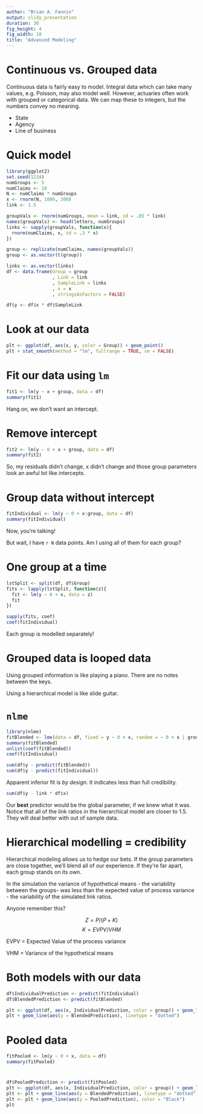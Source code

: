 ```yaml
---
author: "Brian A. Fannin"
output: slidy_presentation
duration: 30
fig_height: 4
fig_width: 10
title: "Advanced Modeling"
---
```


# Continuous vs. Grouped data

Continuous data is fairly easy to model. Integral data which can take many values, e.g. Poisson, may also model well. However, actuaries often work with grouped or categorical data. We can map these to integers, but the numbers convey no meaning.

* State
* Agency
* Line of business

# Quick model

```r
library(ggplot2)
set.seed(1234)
numGroups <- 5
numClaims <- 10
N <- numClaims * numGroups
x <- rnorm(N, 1000, 300)
link <- 1.5

groupVals <- rnorm(numGroups, mean = link, sd = .05 * link)
names(groupVals) <- head(letters, numGroups)
links <- sapply(groupVals, function(x){
  rnorm(numClaims, x, sd = .3 * x)
})

group <- replicate(numClaims, names(groupVals))
group <- as.vector(t(group))

links <- as.vector(links)
df <- data.frame(Group = group
                 , Link = link
                 , SampleLink = links
                 , x = x
                 , stringsAsFactors = FALSE)

df$y <- df$x * df$SampleLink
```


# Look at our data

```r
plt <- ggplot(df, aes(x, y, color = Group)) + geom_point() 
plt + stat_smooth(method = "lm", fullrange = TRUE, se = FALSE)
```

# Fit our data using `lm`

```r
fit1 <- lm(y ~ x + group, data = df)
summary(fit1)
```

Hang on, we don't want an intercept.

# Remove intercept

```r
fit2 <- lm(y ~ 0 + x + group, data = df)
summary(fit2)
```

So, my residuals didn't change, x didn't change and those group parameters look an awful lot like intercepts.

# Group data without intercept

```r
fitIndividual <- lm(y ~ 0 + x:group, data = df)
summary(fitIndividual)
```

Now, you're talking!

But wait, I have `r N` data points. Am I using all of them for each group?

# One group at a time

```r
lstSplit <- split(df, df$Group)
fits <- lapply(lstSplit, function(z){
  fit <- lm(y ~ 0 + x, data = z)
  fit
})

sapply(fits, coef)
coef(fitIndividual)
```

Each group is modelled separately!

# Grouped data is looped data

Using grouped information is like playing a piano. There are no notes between the keys.

Using a hierarchical model is like slide guitar.

# `nlme`

```r
library(nlme)
fitBlended <- lme(data = df, fixed = y ~ 0 + x, random = ~ 0 + x | group)
summary(fitBlended)
unlist(coef(fitBlended))
coef(fitIndividual)
```

```r
sum(df$y - predict(fitBlended))
sum(df$y - predict(fitIndividual))
```

Apparent inferior fit is _by design_. It indicates less than full credibility.

```r
sum(df$y - link * df$x)
```

Our **best** predictor would be the global parameter, if we knew what it was. Notice that all of the link ratios in the hierarchical model are closer to 1.5. They will deal better with out of sample data.

# Hierarchical modelling = credibility

Hierarchical modeling allows us to hedge our bets. If the group parameters are close together, we'll blend all of our experience. If they're far apart, each group stands on its own. 

In the simulation the variance of hypothetical means - the variability between the groups- was less than the expected value of process variance - the variability of the simulated link ratios.

Anyone remember this?

$$Z=P/(P+K)$$
$$K=EVPV/VHM$$

EVPV = Expected Value of the process variance

VHM = Variance of the hypothetical means

# Both models with our data

```r
df$IndividualPrediction <- predict(fitIndividual)
df$BlendedPrediction <- predict(fitBlended)

plt <- ggplot(df, aes(x, IndividualPrediction, color = group)) + geom_line() + geom_point(aes(y = y))
plt + geom_line(aes(y = BlendedPrediction), linetype = "dotted")
```

# Pooled data

```r
fitPooled <- lm(y ~ 0 + x, data = df)
summary(fitPooled)
```

# 

```r
df$PooledPrediction <- predict(fitPooled)
plt <- ggplot(df, aes(x, IndividualPrediction, color = group)) + geom_line() + geom_point(aes(y = y))
plt <- plt + geom_line(aes(y = BlendedPrediction), linetype = "dotted")
plt <- plt + geom_line(aes(y = PooledPrediction), color = "Black")
plt
```

<!-- 
# Not-so-quick model

```r
set.seed(1234)
AY <- 2001:2010
lags <- 1:10
CY <- x
numGroups <- 5
CY_Trend <- 

x <- rnorm(N, 1000, 300)
links <- c(1.5)

groupVals <- rnorm(numGroups, mean = link, sd = .05 * link)
names(groupVals) <- head(letters, numGroups)
links <- sapply(groupVals, function(x){
  rnorm(numClaims, x, sd = .3 * x)
})

group <- replicate(numClaims, names(groupVals))
group <- as.vector(t(group))

links <- as.vector(links)
df <- data.frame(Group = group
                 , Link = link
                 , SampleLink = links
                 , x = x
                 , stringsAsFactors = FALSE)

df$y <- df$x * df$SampleLink
```

# Real data

```r
library(raw)
data("ppauto")
```

# Fun stuff to read:

* Gelman and Hill
* Guszcza's hierarchical growth model paper
-->